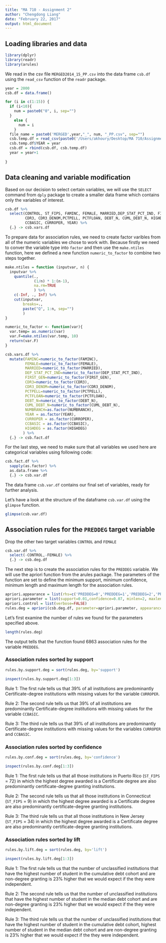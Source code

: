 ```yaml
---
title: "MA 710 - Assignment 2"
author: "Chengdong Liang"
date: "February 22, 2017"
output: html_document
---
```


## Loading libraries and data

```r
library(dplyr)
library(readr)
library(arules)
```

We read in the csv file `MERGED2014_15_PP.csv` into the data frame `csb.df` using the `read_csv` function of the `readr` package.

```r

year = 2000
csb.df = data.frame()

for (i in c(1:15)) {
  if (i<10){
    num = paste0("0", i, sep="")
  }
    else {
      num = i
    }
  file_name = paste0('MERGED',year,"_", num, "_PP.csv", sep="")
  csb.temp.df = read_csv(paste0('/Users/akhoury/Desktop/MA 710/Assignment-1/CollegeScorecard_Raw_Data/', file_name))
  csb.temp.df$YEAR = year
  csb.df = rbind(csb.df, csb.temp.df)
  year = year+1
  
}

```

## Data cleaning and variable modification

Based on our decision to select certain variables, we will use the `SELECT` command from `dply` package to create a smaller data frame which contains only the variables of interest.

```r
csb.df %>%
  select(CONTROL, ST_FIPS, FAMINC, FEMALE, MARRIED,DEP_STAT_PCT_IND, FIRST_GEN, PREDDEG, 
         CDR3, CDR3_DENOM,PCTPELL, PCTFLOAN, DEBT_N, CUML_DEBT_N, HIGHDEG, REGION, NUMBRANCH, 
         CCBASIC, CURROPER, YEAR) %>%
  {.} -> csb.vars.df
```

To prepare data for association rules, we need to create factor varibles from all of the numeric variables we chose to work with. Because firstly we need to conver the variable type into `factor` and then use the `make.ntiles` function, here we defined a new function `numeric_to_factor` to combine two steps together.

```r
make.ntiles = function (inputvar, n) {
  inputvar %>%
    quantile(.,
             (1/n) * 1:(n-1),
             na.rm=TRUE
             ) %>%
    c(-Inf, ., Inf) %>%
    cut(inputvar,
        breaks=.,
        paste("Q", 1:n, sep="")
        )
}

numeric_to_factor <- function(var){
  var.temp= as.numeric(var)
  var.F=make.ntiles(var.temp, 10)
  return(var.F)
}

csb.vars.df %>%
  mutate(FAMINC=numeric_to_factor(FAMINC),
         FEMALE=numeric_to_factor(FEMALE),
         MARRIED=numeric_to_factor(MARRIED),
         DEP_STAT_PCT_IND=numeric_to_factor(DEP_STAT_PCT_IND),
         FIRST_GEN=numeric_to_factor(FIRST_GEN),
         CDR3=numeric_to_factor(CDR3),
         CDR3_DENOM=numeric_to_factor(CDR3_DENOM),
         PCTPELL=numeric_to_factor(PCTPELL),
         PCTFLOAN=numeric_to_factor(PCTFLOAN),
         DEBT_N=numeric_to_factor(DEBT_N),
         CUML_DEBT_N=numeric_to_factor(CUML_DEBT_N),
         NUMBRANCH=as.factor(NUMBRANCH),
         YEAR = as.factor(YEAR),
         CURROPER = as.factor(CURROPER),
         CCBASIC = as.factor(CCBASIC),
         HIGHDEG = as.factor(HIGHDEG)
        ) %>%
  {.} -> csb.fact.df
```

For the last step, we need to make sure that all variables we used here are categorical variables using following code:

```r
csb.fact.df %>%
  sapply(as.factor) %>%
  as.data.frame %>%
  {.} -> csb.var.df
```

The data frame `csb.var.df` contains our final set of variables, ready for further analysis.

Let's have a look at the structure of the dataframe `csb.var.df` using the `glimpse` function.
```r
glimpse(csb.var.df)
```

## Association rules for the `PREDDEG` target variable

Drop the other two target variables `CONTROL` and `FEMALE`

```r
csb.var.df %>%
  select(-CONTROL,-FEMALE) %>%
  {.} -> csb.deg.df
```

The next step is to create the association rules for the `PREDDEG` variable. We will use the apriori function from the arules package. The parameters of the function are set to define the minimum support, minimum confidence, minimum length and maximum length for the association rules.

```r
apriori.appearance = list(rhs=c('PREDDEG=0','PREDDEG=1','PREDDEG=2','PREDDEG=3','PREDDEG=4' ),default='lhs')
apriori.parameter = list(support=0.01,confidence=0.07, minlen=2, maxlen=10)
apriori.control = list(verbose=FALSE)
rules.deg = apriori(csb.deg.df, parameter=apriori.parameter, appearance=apriori.appearance, control=apriori.control)
```

Let's first examine the number of rules we found for the parameters specified above.

```r
length(rules.deg)
```

The output tells that the function found 6863 association rules for the variable `PREDDEG`.

### Association rules sorted by support

```r
rules.by.support.deg = sort(rules.deg, by='support')
```

```r
inspect(rules.by.support.deg[1:3])
```

Rule 1: The first rule tells us that 39% of all institutions are predominantly Certificate-degree institutions with missing values for the variable `CURROPER`.

Rule 2: The second rule tells us that 39% of all institutions are predominantly Certificate-degree institutions with missing values for the variable `CCBASIC`.

Rule 3: The third rule tells us that 39% of all institutions are predominantly Certificate-degree institutions with missing values for the variables `CURROPER` and `CCBASIC`.

### Association rules sorted by confidence

```r
rules.by.conf.deg = sort(rules.deg, by='confidence')
``` 

```r
inspect(rules.by.conf.deg[1:3])
```

Rule 1: The first rule tells us that all those institutions in Puerto Rico (`ST_FIPS` = 72) in which the highest degree awarded is a Certificate degree are also predominantly certificate-degree granting institutions.

Rule 2: The second rule tells us that all those institutions in Connecticut (`ST_FIPS` = 9) in which the highest degree awarded is a Certificate degree are also predominantly certificate-degree granting institutions.

Rule 3: The third rule tells us that all those institutions in New Jersey (`ST_FIPS` = 34) in which the highest degree awarded is a Certificate degree are also predominantly certificate-degree granting institutions.

### Association rules sorted by lift

```r
rules.by.lift.deg = sort(rules.deg, by='lift')
```

```r
inspect(rules.by.lift.deg[1:3])
```

Rule 1: The first rule tells us that the number of unclassified institutions that have the highest number of student in the cumulative debt cohort and are non-degree granting is 23% higher that we would expect if the they were independent.

Rule 2: The second rule tells us that the number of unclassified institutions that have the highest number of student in the median debt cohort and are non-degree granting is 23% higher that we would expect if the they were independent.

Rule 3: The third rule tells us that the number of unclassified institutions that have the highest number of student in the cumulative debt cohort, highest number of student in the median debt cohort and are non-degree granting is 23% higher that we would expect if the they were independent.

